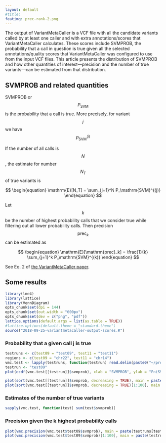 ```yaml
---
layout: default
#title: 
featimg: prec-rank-2.png
---
```


The output of VariantMetaCaller is a VCF file with all the candidate variants called by at least one caller and with extra annotations/scores that VariantMetaCaller calculates.  These scores include SVMPROB, the probability that a call in question is true given all the selected annotations/quality scores that VariantMetaCaller was configured to use from the input VCF files.  This article presents the distribution of SVMPROB and how other quantities of interest---precision and the number of true variants---can be estimated from that distribution.

## SVMPROB and related quantities

SVMPROB or $$P_\mathrm{SVM}$$ is the probability that a call is true.  More precisely, for variant $$j$$ we have $$P_\mathrm{SVM}^{(j)}$$ 

If the number of all calls is $$N$$, the estimate for number $$N_T$$ of true variants is

$$
\begin{equation}
\mathrm{E}[N_T] = \sum_{j=1}^N P_\mathrm{SVM}^{(j)}
\end{equation}
$$


Let $$k$$ be the number of highest probability calls that we consider true while filtering out all lower probability calls.  Then precision $$\mathrm{prec}_k$$ can be estimated as

$$
\begin{equation}
\mathrm{E}[\mathrm{prec}_k] = \frac{1}{k} \sum_{j=1}^k P_\mathrm{SVM}^{(k)}
\end{equation}
$$

See Eq. 2 of [the VariantMetaCaller paper](https://bmcgenomics.biomedcentral.com/articles/10.1186/s12864-015-2050-y#Sec10).

## Some results

```r
library(lme4)
library(lattice)
library(VennDiagram)
opts_chunk$set(dpi = 144)
opts_chunk$set(out.width = "600px")
opts_chunk$set(dev = c("png", "pdf"))
lattice.options(default.args = list(as.table = TRUE))
#lattice.options(default.theme = "standard.theme")
source("2018-09-25-variantmetacaller-output-scores.R")
```

### Probability that a given call j is true

```r
testruns <- c(test09 = "test09", test11 = "test11")
regions <- c(test09 = "chr22", test11 = "chr14")
vmc.test <- lapply(testruns, function(testrun) read.delim(paste0("~/projects/bsm/results/2018-06-22-variant-meta-caller-test/vmc-prioritize-benchmark/", testrun, "/results-svmprob.tsv")))
testrun <- "test09"
plot(ecdf(vmc.test[[testrun]]$svmprob), xlab = "SVMPROB", ylab = "Fn(SVMPROB)", main = paste(testruns[testrun], regions[testrun], ": distribution of SVMSPROB"))
```

```r
plot(sort(vmc.test[[testrun]]$svmprob, decreasing = TRUE), main = paste(testruns[testrun], regions[testrun], ": SVMPROB"), xlab = "rank, k", ylab = "SVMPROB_k", pch = ".")
plot(sort(vmc.test[[testrun]]$svmprob, decreasing = TRUE)[1:100], main = paste(testruns[testrun], regions[testrun], ": SVMPROB"), xlab = "rank, k", ylab = "SVMPROB_k")
```

### Estimates of the number of true variants

```r
sapply(vmc.test, function(test) sum(test$svmprob))
```

### Precision given the k highest probability calls

```r
plot(vmc.precision(vmc.test$test09$svmprob), main = paste(testruns[testrun], regions[testrun], ": precision"), xlab = "k: # of highest probability calls called true", ylab = "E[prec_k]", pch = ".")
plot(vmc.precision(vmc.test$test09$svmprob)[1:100], main = paste(testruns[testrun], regions[testrun], ": precision"), xlab = "k: # of highest probability calls called true", ylab = "E[prec_k]")
```
